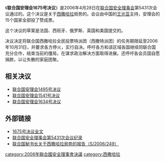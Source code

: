 {{Infobox UN resolution
|number =  1675
|organ =SC
|date =4月28日
|year =2006年
|meeting =5431
|code =S/RES/1675
|document =http://www.un.org/chinese/aboutun/prinorgs/sc/sres/06/s1675.htm
|for =15
|abstention =0
|against =0
|subject =有关[[西撒哈拉|西撒哈拉]]的局势：延长[[西撒特派团|西撒特派团]]任期
|result =通过
|image =
|caption =
}}
《'''联合国安理会1675号决议'''》是2006年4月28日在[[联合国安全理事会|联合国安全理事会]]第5431次会议通过的。这个决议是关于[[西撒哈拉|西撒哈拉]]局势的。会议由中国的[[王光亚|王光亚]]主持，安理会的15个国家全部投了赞成票。

这个决议的草案是法国、西班牙、俄罗斯、英国和美国提交的。

决议决定将联合国西撒哈拉全民投票特派团（西撒特派团）的任务期限延至2006年10月31日，并要求各方停火，实行自决。呼吁各方和该区域各国继续同联合国充分合作，结束当前的僵局，在谋求政治解决方面取得进展。还呼吁各会员国自愿捐款，以让失散的家庭团聚。

==相关决议==
*[[联合国安理会1495号决议|联合国安理会1495号决议]]
*[[联合国安理会1541号决议|联合国安理会1541号决议]]
*[[联合国安理会1634号决议|联合国安理会1634号决议]]

==外部链接==
*[http://www.un.org/chinese/aboutun/prinorgs/sc/sres/06/s1675.htm 1675号决议全文]
*[http://daccessdds.un.org/doc/UNDOC/PRO/N06/331/55/PDF/N0633155.pdf?OpenElement 联合国安全理事会第5431次会议纪录]{{dead link|date=2018年4月 |bot=InternetArchiveBot |fix-attempted=yes }}
*[http://daccess-ods.un.org/access.nsf/Get?Open&DS=S/2006/249&Lang=C 联合国秘书长关于西撒哈拉局势的报告（S/2006/249）]

{{UNSCR 2006}}
[[category:2006年聯合國安全理事會決議|category:2006年聯合國安全理事會決議]]
[[category:西撒哈拉|category:西撒哈拉]]